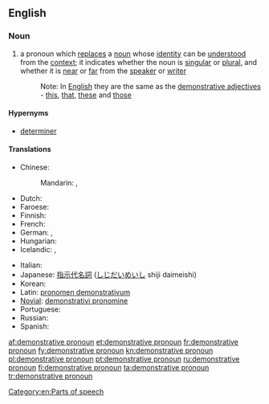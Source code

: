 ==English==

===Noun===
{{en-noun|sg=[[demonstrative]] [[pronoun]]}}

# {{grammar}} a pronoun which [[replace]]s a [[noun]] whose [[identity]] can be [[understood]] from the [[context]]; it indicates whether the noun is [[singular]] or [[plural]], and whether it is [[near]] or [[far]] from the [[speaker]] or [[writer]]
#: Note: In [[English]] they are the same as the [[demonstrative adjective]]s - [[this]], [[that]], [[these]] and [[those]]

====Hypernyms====
* [[determiner]]

====Translations====
{{trans-top|pronoun which replaces a noun}}
* Chinese:
*: Mandarin: {{t-|cmn|指示代詞|sc=Hani}}, {{t-|cmn|指示代词|tr=zhǐshì dàicí|sc=Hani}}
* Dutch: {{t-|nl|aanwijzend voornaamwoord|n}}
* Faroese: {{t|fo|ávísingarfornavn|n}}
* Finnish: {{t+|fi|demonstratiivipronomini}}
* French: {{t+|fr|pronom démonstratif|m}}
* German: {{t+|de|hinweisendes Fürwort|n}}, {{t+|de|Demonstrativpronomen|n}}
* Hungarian: {{t-|hu|mutató névmás}}
* Icelandic: {{t+|is|ábendingarfornafn|n}}, {{t|is|sérstætt ábendingarfornafn|n}}
{{trans-mid}}
* Italian: {{t-|it|pronome dimostrativo|m}}
* Japanese: [[指示代名詞]] ([[しじだいめいし]] shiji daimeishi)
* Korean: {{t|ko|지시대명사|tr=jisidaemyeongsa|sc=Kore}}
* Latin: [[pronomen demonstrativum]]
* [[Novial]]: [[demonstrativi pronomine]]
* Portuguese: {{t|pt|pronome demonstrativo|m}}
* Russian: {{t|ru|указательное местоимение|n|tr=ukazátel’noje mestoiménije}}
* Spanish: {{t-|es|pronombre demostrativo|m}}
{{trans-bottom}}

[[Category:en:Parts of speech]]

[[af:demonstrative pronoun]]
[[et:demonstrative pronoun]]
[[fr:demonstrative pronoun]]
[[fy:demonstrative pronoun]]
[[kn:demonstrative pronoun]]
[[pl:demonstrative pronoun]]
[[pt:demonstrative pronoun]]
[[ru:demonstrative pronoun]]
[[fi:demonstrative pronoun]]
[[ta:demonstrative pronoun]]
[[tr:demonstrative pronoun]]